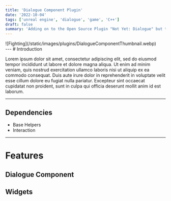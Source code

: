 ```yaml
---
title: 'Dialogue Component Plugin'
date: '2022-10-04'
tags: ['unreal engine', 'dialogue', 'game', 'C++']
draft: false
summary: 'Adding on to the Open Source Plugin "Not Yet: Dialogue" but turing it into a more reuseable Component, with example widgets and dialogue'
---
```

<div className="flex flex-wrap -mx-2 overflow-hidden xl:-mx-2">
    <div className="my-1 px-2 w-full overflow-hidden xl:my-1 xl:px-2 xl:w-1/2">
        ![Fighting](/static/images/plugins/DialogueComponentThumbnail.webp)
    </div>
</div>
--- 
# Introduction

Lorem ipsum dolor sit amet, consectetur adipiscing elit, sed do eiusmod tempor incididunt ut labore et dolore magna aliqua. 
Ut enim ad minim veniam, quis nostrud exercitation ullamco laboris nisi ut aliquip ex ea commodo consequat. 
Duis aute irure dolor in reprehenderit in voluptate velit esse cillum dolore eu fugiat nulla pariatur. 
Excepteur sint occaecat cupidatat non proident, sunt in culpa qui officia deserunt mollit anim id est laborum.


--- 

## Dependencies

- Base Helpers
- Interaction

---
# Features

## Dialogue Component

## Widgets
